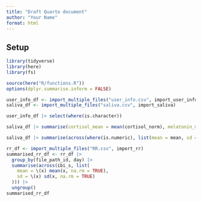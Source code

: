 ```yaml
---
title: "Draft Quarto document"
author: "Your Name"
format: html
---
```


## Setup

```r
library(tidyverse)
library(here)
library(fs)

source(here("R/functions.R"))
options(dplyr.summarise.inform = FALSE)
```

```r
user_info_df <- import_multiple_files("user_info.csv", import_user_info)
saliva_df <- import_multiple_files("saliva.csv", import_saliva)
```

```r
user_info_df |> select(where(is.character))

saliva_df |> summarise(cortisol_mean = mean(cortisol_norm), melatonin_mean = mean(melatonin_norm))
```

```r
saliva_df |> summarise(across(where(is.numeric), list(mean = mean, sd = sd)))
```

```r
rr_df <- import_multiple_files("RR.csv", import_rr)
summarised_rr_df <- rr_df |>
  group_by(file_path_id, day) |>
  summarise(across(ibi_s, list(
    mean = \(x) mean(x, na.rm = TRUE),
    sd = \(x) sd(x, na.rm = TRUE)
  ))) |>
  ungroup()
summarised_rr_df
```
